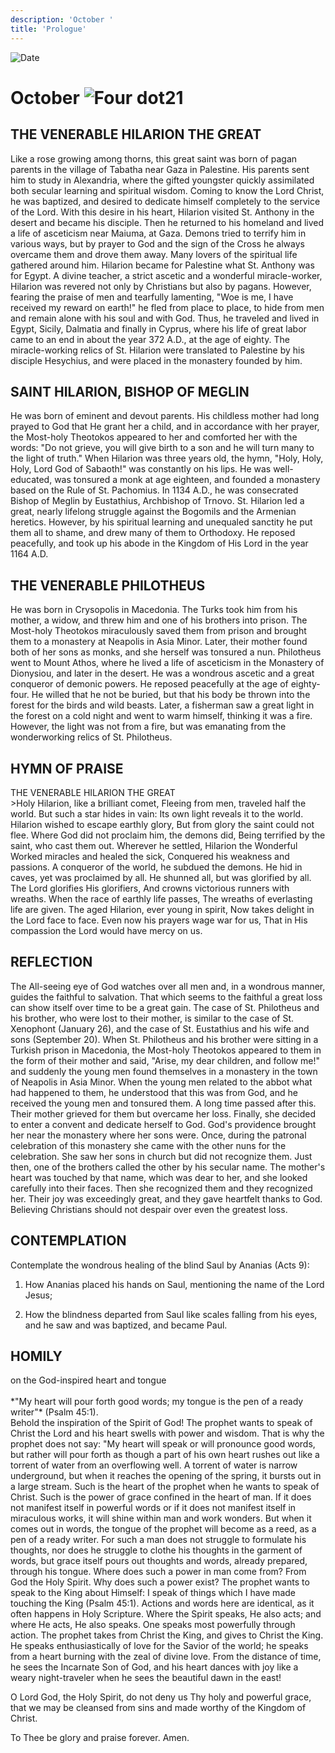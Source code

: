 ```yaml
---
description: 'October '
title: 'Prologue'
---
```


<RunningHead />
<Image src="/title-imprint.png" height={68} width={50} alt="Date" className="title-imprint"/>

# <div id="date">October <Image className="four-dot" src="/four-dot.png" height={15} width={15} alt="Four dot" />21</div>

## THE VENERABLE HILARION THE GREAT

Like a rose growing among thorns, this great saint was born of pagan parents in the village of Tabatha near Gaza in Palestine. His parents sent him to study in Alexandria, where the gifted youngster quickly assimilated both secular learning and spiritual wisdom. Coming to know the Lord Christ, he was baptized, and desired to dedicate himself completely to the service of the Lord. With this desire in his heart, Hilarion visited St. Anthony in the desert and became his disciple. Then he returned to his homeland and lived a life of asceticism near Maiuma, at Gaza. Demons tried to terrify him in various ways, but by prayer to God and the sign of the Cross he always overcame them and drove them away. Many lovers of the spiritual life gathered around him. Hilarion became for Palestine what St. Anthony was for Egypt. A divine teacher, a strict ascetic and a wonderful miracle-worker, Hilarion was revered not only by Christians but also by pagans. However, fearing the praise of men and tearfully lamenting, "Woe is me, I have received my reward on earth!" he fled from place to place, to hide from men and remain alone with his soul and with God. Thus, he traveled and lived in Egypt, Sicily, Dalmatia and finally in Cyprus, where his life of great labor came to an end in about the year 372 A.D., at the age of eighty. The miracle-working relics of St. Hilarion were translated to Palestine by his disciple Hesychius, and were placed in the monastery founded by him.

## SAINT HILARION, BISHOP OF MEGLIN

He was born of eminent and devout parents. His childless mother had long prayed to God that He grant her a child, and in accordance with her prayer, the Most-holy Theotokos appeared to her and comforted her with the words: "Do not grieve, you will give birth to a son and he will turn many to the light of truth." When Hilarion was three years old, the hymn, "Holy, Holy, Holy, Lord God of Sabaoth!" was constantly on his lips. He was well-educated, was tonsured a monk at age eighteen, and founded a monastery based on the Rule of St. Pachomius. In 1134 A.D., he was consecrated Bishop of Meglin by Eustathius, Archbishop of Trnovo. St. Hilarion led a great, nearly lifelong struggle against the Bogomils and the Armenian heretics. However, by his spiritual learning and unequaled sanctity he put them all to shame, and drew many of them to Orthodoxy. He reposed peacefully, and took up his abode in the Kingdom of His Lord in the year 1164 A.D.

## THE VENERABLE PHILOTHEUS

He was born in Crysopolis in Macedonia. The Turks took him from his mother, a widow, and threw him and one of his brothers into prison. The Most-holy Theotokos miraculously saved them from prison and brought them to a monastery at Neapolis in Asia Minor. Later, their mother found both of her sons as monks, and she herself was tonsured a nun. Philotheus went to Mount Athos, where he lived a life of asceticism in the Monastery of Dionysiou, and later in the desert. He was a wondrous ascetic and a great conqueror of demonic powers. He reposed peacefully at the age of eighty-four. He willed that he not be buried, but that his body be thrown into the forest for the birds and wild beasts. Later, a fisherman saw a great light in the forest on a cold night and went to warm himself, thinking it was a fire. However, the light was not from a fire, but was emanating from the wonderworking relics of St. Philotheus.


## HYMN OF PRAISE
<div style={{textAlign:'center', color:'crimson', fontWeight:'bold'}}>
THE VENERABLE HILARION THE GREAT
</div>
>Holy Hilarion, like a brilliant comet,  
Fleeing from men, traveled half the world.  
But such a star hides in vain:  
Its own light reveals it to the world.  
Hilarion wished to escape earthly glory,  
But from glory the saint could not flee.  
Where God did not proclaim him, the demons did,  
Being terrified by the saint, who cast them out.  
Wherever he settled, Hilarion the Wonderful  
Worked miracles and healed the sick,  
Conquered his weakness and passions.  
A conqueror of the world, he subdued the demons.  
He hid in caves, yet was proclaimed by all.  
He shunned all, but was glorified by all.  
The Lord glorifies His glorifiers,  
And crowns victorious runners with wreaths.  
When the race of earthly life passes,  
The wreaths of everlasting life are given.  
The aged Hilarion, ever young in spirit,  
Now takes delight in the Lord face to face.  
Even now his prayers wage war for us,  
That in His compassion the Lord would have mercy on us.  


## REFLECTION

The All-seeing eye of God watches over all men and, in a wondrous manner, guides the faithful to salvation. That which seems to the faithful a great loss can show itself over time to be a great gain. The case of St. Philotheus and his brother, who were lost to their mother, is similar to the case of St. Xenophont (January 26), and the case of St. Eustathius and his wife and sons (September 20). When St. Philotheus and his brother were sitting in a Turkish prison in Macedonia, the Most-holy Theotokos appeared to them in the form of their mother and said, "Arise, my dear children, and follow me!" and suddenly the young men found themselves in a monastery in the town of Neapolis in Asia Minor. When the young men related to the abbot what had happened to them, he understood that this was from God, and he received the young men and tonsured them. A long time passed after this. Their mother grieved for them but overcame her loss. Finally, she decided to enter a convent and dedicate herself to God. God's providence brought her near the monastery where her sons were. Once, during the patronal celebration of this monastery she came with the other nuns for the celebration. She saw her sons in church but did not recognize them. Just then, one of the brothers called the other by his secular name. The mother's heart was touched by that name, which was dear to her, and she looked carefully into their faces. Then she recognized them and they recognized her. Their joy was exceedingly great, and they gave heartfelt thanks to God. Believing Christians should not despair over even the greatest loss.
 

## CONTEMPLATION

Contemplate the wondrous healing of the blind Saul by Ananias (Acts 9):

1. How Ananias placed his hands on Saul, mentioning the name of the Lord Jesus;

2. How the blindness departed from Saul like scales falling from his eyes, and he saw and was baptized, and became Paul.


## HOMILY
<div style={{textAlign:'center', color:'crimson', fontWeight:'bold'}}>
on the God-inspired heart and tongue
</div>
<br />
<div style={{textAlign:'right'}}>
*"My heart will pour forth good words; my tongue is the pen of a ready writer"* (Psalm 45:1).
</div>
Behold the inspiration of the Spirit of God! The prophet wants to speak of Christ the Lord and his heart swells with power and wisdom. That is why the prophet does not say: "My heart will speak or will pronounce good words, but rather will pour forth as though a part of his own heart rushes out like a torrent of water from an overflowing well. A torrent of water is narrow underground, but when it reaches the opening of the spring, it bursts out in a large stream. Such is the heart of the prophet when he wants to speak of Christ. Such is the power of grace confined in the heart of man. If it does not manifest itself in powerful words or if it does not manifest itself in miraculous works, it will shine within man and work wonders. But when it comes out in words, the tongue of the prophet will become as a reed, as a pen of a ready writer. For such a man does not struggle to formulate his thoughts, nor does he struggle to clothe his thoughts in the garment of words, but grace itself pours out thoughts and words, already prepared, through his tongue. Where does such a power in man come from? From God the Holy Spirit. Why does such a power exist? The prophet wants to speak to the King about Himself: I speak of things which I have made touching the King (Psalm 45:1). Actions and words here are identical, as it often happens in Holy Scripture. Where the Spirit speaks, He also acts; and where He acts, He also speaks. One speaks most powerfully through action. The prophet takes from Christ the King, and gives to Christ the King. He speaks enthusiastically of love for the Savior of the world; he speaks from a heart burning with the zeal of divine love. From the distance of time, he sees the Incarnate Son of God, and his heart dances with joy like a weary night-traveler when he sees the beautiful dawn in the east!

O Lord God, the Holy Spirit, do not deny us Thy holy and powerful grace, that we may be cleansed from sins and made worthy of the Kingdom of Christ.

To Thee be glory and praise forever. Amen.
